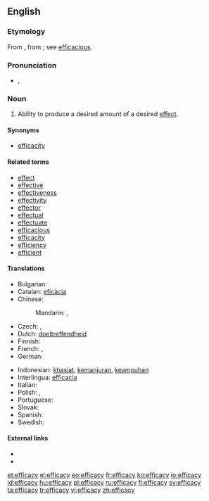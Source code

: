 ==English==

===Etymology===
From {{etyl|la}} {{term|efficacia||efficacy}}, from {{term|efficax||efficacious}}; see [[efficacious]].

===Pronunciation===
* {{IPA|/ˈɛf.ɪ.kə.si/}}, {{SAMPA|/"Ef.I.k@.si/}}

===Noun===
{{en-noun|-}}

# {{uncountable}} Ability to produce a desired amount of a desired [[effect]].

====Synonyms====
* [[efficacity]]

====Related terms====
* [[effect]]
* [[effective]]
* [[effectiveness]]
* [[effectivity]]
* [[effector]]
* [[effectual]]
* [[effectuate]]
* [[efficacious]]
* [[efficacity]]
* [[efficiency]]
* [[efficient]]

====Translations====
{{trans-top|ability to produce effect}}
* Bulgarian: {{t|bg|действеност|m}}
* Catalan: [[eficàcia]] {{f}}
* Chinese:
*: Mandarin: {{t|zh|功效|sc=Hani}}, {{t|zh|效力|sc=Hani}}
* Czech: {{t|cs|efektivnost|f}}, {{t|cs|účinnost|f}}
* Dutch: [[doeltreffendheid]]
* Finnish: {{t-|fi|tehokkuus}}
* French: {{t|fr|efficience|f}}, {{t+|fr|efficacité|f}}
* German: {{t-|de|Wirksamkeit|f}}
{{trans-mid}}
* Indonesian: [[khasiat]], [[manjur|kemanjuran]], [[ampuh|keampuhan]]
* Interlingua: [[efficacia]]
* Italian: {{t+|it|efficacia|f}}
* Polish: {{t|pl|efektywność|f}}, {{t|pl|skuteczność|f}}
* Portuguese: {{t+|pt|eficácia|f}}
* Slovak: {{t|sk|efektívnosť|f}}
* Spanish: {{t+|es|eficacia|f}}
* Swedish: {{t+|sv|effektivitet|f}}
{{trans-bottom}}

====External links====
* {{R:Webster 1913}}
* {{R:Century 1911}}

[[et:efficacy]]
[[el:efficacy]]
[[eo:efficacy]]
[[fr:efficacy]]
[[ko:efficacy]]
[[io:efficacy]]
[[id:efficacy]]
[[hu:efficacy]]
[[pl:efficacy]]
[[ru:efficacy]]
[[fi:efficacy]]
[[sv:efficacy]]
[[ta:efficacy]]
[[tr:efficacy]]
[[vi:efficacy]]
[[zh:efficacy]]